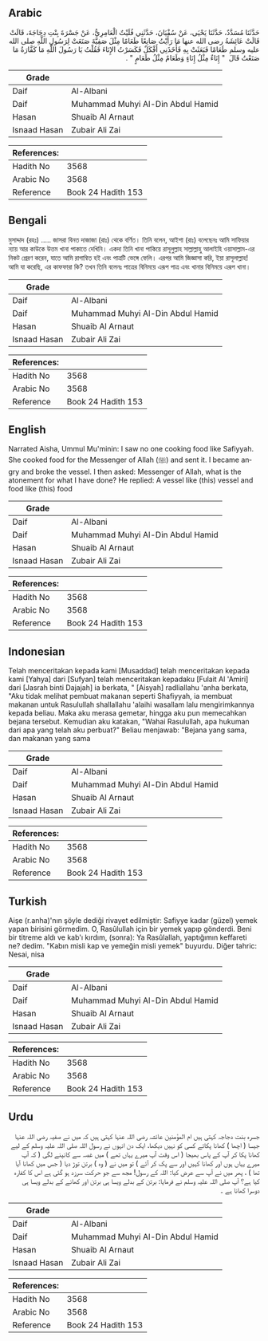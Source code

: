 ## Arabic


<div dir="rtl" lang="ar" style={{fontSize:'larger',backgroundColor:'#f8f9fa',padding:20}}>
حَدَّثَنَا مُسَدَّدٌ، حَدَّثَنَا يَحْيَى، عَنْ سُفْيَانَ، حَدَّثَنِي فُلَيْتٌ الْعَامِرِيُّ، عَنْ جَسْرَةَ بِنْتِ دِجَاجَةَ، قَالَتْ قَالَتْ عَائِشَةُ رضى الله عنها مَا رَأَيْتُ صَانِعًا طَعَامًا مِثْلَ صَفِيَّةَ صَنَعَتْ لِرَسُولِ اللَّهِ صلى الله عليه وسلم طَعَامًا فَبَعَثَتْ بِهِ فَأَخَذَنِي أَفْكَلٌ فَكَسَرْتُ الإِنَاءَ فَقُلْتُ يَا رَسُولَ اللَّهِ مَا كَفَّارَةُ مَا صَنَعْتُ قَالَ ‏ "‏ إِنَاءٌ مِثْلُ إِنَاءٍ وَطَعَامٌ مِثْلُ طَعَامٍ ‏"‏ ‏.‏
</div>
<div style={{backgroundColor:'#f8f9fa',padding:20, marginBottom: 10}}><table> <thead> <tr> <th>Grade</th> <th></th> </tr> </thead> <tbody> <tr><td>Daif</td><td>Al-Albani</td></tr><tr><td>Daif</td><td>Muhammad Muhyi Al-Din Abdul Hamid</td></tr><tr><td>Hasan</td><td>Shuaib Al Arnaut</td></tr><tr><td>Isnaad Hasan</td><td>Zubair Ali Zai</td></tr></tbody></table><table> <thead> <tr> <th>References:</th> <th></th> </tr> </thead> <tbody><tr><td>Hadith No</td><td>3568</td></tr><tr><td>Arabic No</td><td>3568</td></tr><tr><td>Reference</td><td>Book 24 Hadith 153</td></tr></tbody></table></div>

## Bengali


<div dir="ltr" lang="bn" style={{fontSize:'larger',backgroundColor:'#f8f9fa',padding:20}}>
মুসাদ্দাদ (রহঃ) ..... জাসরা বিনত দাজাজা (রাঃ) থেকে বর্ণিত। তিনি বলেন, আইশা (রাঃ) বলেছেনঃ আমি সাফিয়ার ন্যায় আর কাউকে উত্তম খানা পাকাতে দেখিনি। একদা তিনি খানা পাকিয়ে রাসূলুল্লাহ সাল্লাল্লাহু আলাইহি ওয়াসাল্লাম-এর নিকট প্রেরণ করেন, যাতে আমি রাগান্বিত হই এবং পাত্রটি ভেঙ্গে ফেলি। এরপর আমি জিজ্ঞাসা করি, ইয়া রাসূলাল্লাহ! আমি যা করেছি, এর কাফফারা কি? তখন তিনি বলেনঃ পাত্রের বিনিময়ে এরূপ পাত্র এবং খানার বিনিময়ে এরূপ খানা।
</div>
<div style={{backgroundColor:'#f8f9fa',padding:20, marginBottom: 10}}><table> <thead> <tr> <th>Grade</th> <th></th> </tr> </thead> <tbody> <tr><td>Daif</td><td>Al-Albani</td></tr><tr><td>Daif</td><td>Muhammad Muhyi Al-Din Abdul Hamid</td></tr><tr><td>Hasan</td><td>Shuaib Al Arnaut</td></tr><tr><td>Isnaad Hasan</td><td>Zubair Ali Zai</td></tr></tbody></table><table> <thead> <tr> <th>References:</th> <th></th> </tr> </thead> <tbody><tr><td>Hadith No</td><td>3568</td></tr><tr><td>Arabic No</td><td>3568</td></tr><tr><td>Reference</td><td>Book 24 Hadith 153</td></tr></tbody></table></div>

## English


<div dir="ltr" lang="en" style={{fontSize:'larger',backgroundColor:'#f8f9fa',padding:20}}>
Narrated Aisha, Ummul Mu'minin: I saw no one cooking food like Safiyyah. She cooked food for the Messenger of Allah (ﷺ) and sent it. I became angry and broke the vessel. I then asked: Messenger of Allah, what is the atonement for what I have done? He replied: A vessel like (this) vessel and food like (this) food
</div>
<div style={{backgroundColor:'#f8f9fa',padding:20, marginBottom: 10}}><table> <thead> <tr> <th>Grade</th> <th></th> </tr> </thead> <tbody> <tr><td>Daif</td><td>Al-Albani</td></tr><tr><td>Daif</td><td>Muhammad Muhyi Al-Din Abdul Hamid</td></tr><tr><td>Hasan</td><td>Shuaib Al Arnaut</td></tr><tr><td>Isnaad Hasan</td><td>Zubair Ali Zai</td></tr></tbody></table><table> <thead> <tr> <th>References:</th> <th></th> </tr> </thead> <tbody><tr><td>Hadith No</td><td>3568</td></tr><tr><td>Arabic No</td><td>3568</td></tr><tr><td>Reference</td><td>Book 24 Hadith 153</td></tr></tbody></table></div>

## Indonesian


<div dir="ltr" lang="id" style={{fontSize:'larger',backgroundColor:'#f8f9fa',padding:20}}>
Telah menceritakan kepada kami [Musaddad] telah menceritakan kepada kami [Yahya] dari [Sufyan] telah menceritakan kepadaku [Fulait Al 'Amiri] dari [Jasrah binti Dajajah] ia berkata, " [Aisyah] radliallahu 'anha berkata, "Aku tidak melihat pembuat makanan seperti Shafiyyah, ia membuat makanan untuk Rasulullah shallallahu 'alaihi wasallam lalu mengirimkannya kepada beliau. Maka aku merasa gemetar, hingga aku pun memecahkan bejana tersebut. Kemudian aku katakan, "Wahai Rasulullah, apa hukuman dari apa yang telah aku perbuat?" Beliau menjawab: "Bejana yang sama, dan makanan yang sama
</div>
<div style={{backgroundColor:'#f8f9fa',padding:20, marginBottom: 10}}><table> <thead> <tr> <th>Grade</th> <th></th> </tr> </thead> <tbody> <tr><td>Daif</td><td>Al-Albani</td></tr><tr><td>Daif</td><td>Muhammad Muhyi Al-Din Abdul Hamid</td></tr><tr><td>Hasan</td><td>Shuaib Al Arnaut</td></tr><tr><td>Isnaad Hasan</td><td>Zubair Ali Zai</td></tr></tbody></table><table> <thead> <tr> <th>References:</th> <th></th> </tr> </thead> <tbody><tr><td>Hadith No</td><td>3568</td></tr><tr><td>Arabic No</td><td>3568</td></tr><tr><td>Reference</td><td>Book 24 Hadith 153</td></tr></tbody></table></div>

## Turkish


<div dir="ltr" lang="tr" style={{fontSize:'larger',backgroundColor:'#f8f9fa',padding:20}}>
Aişe (r.anha)'nın şöyle dediği rivayet edilmiştir: Safiyye kadar (güzel) yemek yapan birisini görmedim. O, Rasûlullah için bir yemek yapıp gönderdi. Beni bir titreme aldı ve kab'ı kırdım, (sonra): Ya Rasûlallah, yaptığımın keffareti ne? dedim. "Kabın misli kap ve yemeğin misli yemek" buyurdu. Diğer tahric: Nesai, nisa
</div>
<div style={{backgroundColor:'#f8f9fa',padding:20, marginBottom: 10}}><table> <thead> <tr> <th>Grade</th> <th></th> </tr> </thead> <tbody> <tr><td>Daif</td><td>Al-Albani</td></tr><tr><td>Daif</td><td>Muhammad Muhyi Al-Din Abdul Hamid</td></tr><tr><td>Hasan</td><td>Shuaib Al Arnaut</td></tr><tr><td>Isnaad Hasan</td><td>Zubair Ali Zai</td></tr></tbody></table><table> <thead> <tr> <th>References:</th> <th></th> </tr> </thead> <tbody><tr><td>Hadith No</td><td>3568</td></tr><tr><td>Arabic No</td><td>3568</td></tr><tr><td>Reference</td><td>Book 24 Hadith 153</td></tr></tbody></table></div>

## Urdu


<div dir="rtl" lang="ur" style={{fontSize:'larger',backgroundColor:'#f8f9fa',padding:20}}>
جسرہ بنت دجاجہ کہتی ہیں ام المؤمنین عائشہ رضی اللہ عنہا کہتی ہیں کہ میں نے صفیہ رضی اللہ عنہا جیسا ( اچھا ) کھانا پکاتے کسی کو نہیں دیکھا، ایک دن انہوں نے رسول اللہ صلی اللہ علیہ وسلم کے لیے کھانا پکا کر آپ کے پاس بھیجا ( اس وقت آپ میرے یہاں تھے ) میں غصہ سے کانپنے لگی ( کہ آپ میرے یہاں ہوں اور کھانا کہیں اور سے پک کر آئے ) تو میں نے ( وہ ) برتن توڑ دیا ( جس میں کھانا آیا تھا ) ، پھر میں نے آپ سے عرض کیا: اللہ کے رسول! مجھ سے جو حرکت سرزد ہو گئی ہے اس کا کفارہ کیا ہے؟ آپ صلی اللہ علیہ وسلم نے فرمایا: برتن کے بدلے ویسا ہی برتن اور کھانے کے بدلے ویسا ہی دوسرا کھانا ہے ۔
</div>
<div style={{backgroundColor:'#f8f9fa',padding:20, marginBottom: 10}}><table> <thead> <tr> <th>Grade</th> <th></th> </tr> </thead> <tbody> <tr><td>Daif</td><td>Al-Albani</td></tr><tr><td>Daif</td><td>Muhammad Muhyi Al-Din Abdul Hamid</td></tr><tr><td>Hasan</td><td>Shuaib Al Arnaut</td></tr><tr><td>Isnaad Hasan</td><td>Zubair Ali Zai</td></tr></tbody></table><table> <thead> <tr> <th>References:</th> <th></th> </tr> </thead> <tbody><tr><td>Hadith No</td><td>3568</td></tr><tr><td>Arabic No</td><td>3568</td></tr><tr><td>Reference</td><td>Book 24 Hadith 153</td></tr></tbody></table></div>